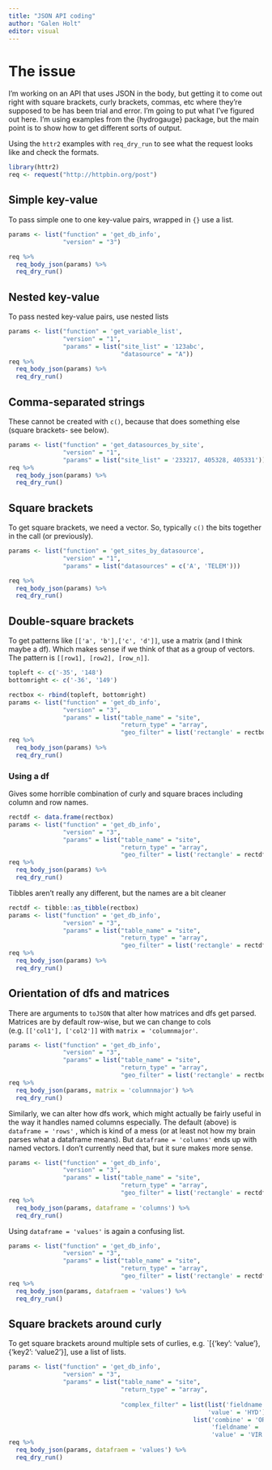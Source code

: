 ```yaml
---
title: "JSON API coding"
author: "Galen Holt"
editor: visual
---
```


# The issue

I'm working on an API that uses JSON in the body, but getting it to come out right with square brackets, curly brackets, commas, etc where they're supposed to be has been trial and error. I'm going to put what I've figured out here. I'm using examples from the {hydrogauge} package, but the main point is to show how to get different sorts of output.

Using the `httr2` examples with `req_dry_run` to see what the request looks like and check the formats.

```r
library(httr2)
req <- request("http://httpbin.org/post")

```

## Simple key-value

To pass simple one to one key-value pairs, wrapped in `{}` use a list.

```r
params <- list("function" = 'get_db_info',
               "version" = "3")

req %>%
  req_body_json(params) %>%
  req_dry_run()
```

## Nested key-value

To pass nested key-value pairs, use nested lists

```r
params <- list("function" = 'get_variable_list',
               "version" = "1",
               "params" = list("site_list" = '123abc',
                               "datasource" = "A"))
req %>%
  req_body_json(params) %>%
  req_dry_run()
```

## Comma-separated strings

These cannot be created with `c()`, because that does something else (square brackets- see below).

```r
params <- list("function" = 'get_datasources_by_site',
               "version" = "1",
               "params" = list("site_list" = '233217, 405328, 405331'))
req %>%
  req_body_json(params) %>%
  req_dry_run()
```

## Square brackets

To get square brackets, we need a vector. So, typically `c()` the bits together in the call (or previously).

```r
params <- list("function" = 'get_sites_by_datasource',
               "version" = "1",
               "params" = list("datasources" = c('A', 'TELEM')))

req %>%
  req_body_json(params) %>%
  req_dry_run()
```

## Double-square brackets

To get patterns like `[['a', 'b'],['c', 'd']]`, use a matrix (and I think maybe a df). Which makes sense if we think of that as a group of vectors. The pattern is `[[row1], [row2], [row_n]]`.

```r
topleft <- c('-35', '148')
bottomright <- c('-36', '149')

rectbox <- rbind(topleft, bottomright)
params <- list("function" = 'get_db_info',
               "version" = "3",
               "params" = list("table_name" = "site",
                               "return_type" = "array",
                               "geo_filter" = list('rectangle' = rectbox)))
req %>%
  req_body_json(params) %>%
  req_dry_run()
```

### Using a df

Gives some horrible combination of curly and square braces including column and row names.

```r
rectdf <- data.frame(rectbox)
params <- list("function" = 'get_db_info',
               "version" = "3",
               "params" = list("table_name" = "site",
                               "return_type" = "array",
                               "geo_filter" = list('rectangle' = rectdf)))
req %>%
  req_body_json(params) %>%
  req_dry_run()
```

Tibbles aren't really any different, but the names are a bit cleaner

```r
rectdf <- tibble::as_tibble(rectbox)
params <- list("function" = 'get_db_info',
               "version" = "3",
               "params" = list("table_name" = "site",
                               "return_type" = "array",
                               "geo_filter" = list('rectangle' = rectdf)))
req %>%
  req_body_json(params) %>%
  req_dry_run()
```

## Orientation of dfs and matrices

There are arguments to `toJSON` that alter how matrices and dfs get parsed. Matrices are by default row-wise, but we can change to cols (e.g. `[['col1'], ['col2']]` with `matrix = 'columnmajor'`.

```r
params <- list("function" = 'get_db_info',
               "version" = "3",
               "params" = list("table_name" = "site",
                               "return_type" = "array",
                               "geo_filter" = list('rectangle' = rectbox)))
req %>%
  req_body_json(params, matrix = 'columnmajor') %>%
  req_dry_run()
```

Similarly, we can alter how dfs work, which might actually be fairly useful in the way it handles named columns especially. The default (above) is `dataframe = 'rows'` , which is kind of a mess (or at least not how my brain parses what a dataframe means). But `dataframe = 'columns'` ends up with named vectors. I don't currently need that, but it sure makes more sense.

```r
params <- list("function" = 'get_db_info',
               "version" = "3",
               "params" = list("table_name" = "site",
                               "return_type" = "array",
                               "geo_filter" = list('rectangle' = rectdf)))
req %>%
  req_body_json(params, dataframe = 'columns') %>%
  req_dry_run()
```

Using `dataframe = 'values'` is again a confusing list.

```r
params <- list("function" = 'get_db_info',
               "version" = "3",
               "params" = list("table_name" = "site",
                               "return_type" = "array",
                               "geo_filter" = list('rectangle' = rectdf)))
req %>%
  req_body_json(params, datafraem = 'values') %>%
  req_dry_run()
```

## Square brackets around curly

To get square brackets around multiple sets of curlies, e.g. \`\[{'key': 'value'}, {'key2': 'value2'}\], use a list of lists.

```r
params <- list("function" = 'get_db_info',
               "version" = "3",
               "params" = list("table_name" = "site",
                               "return_type" = "array",
                               
                               "complex_filter" = list(list('fieldname' = 'stntype', 
                                                       'value' = 'HYD'),
                                                   list('combine' = 'OR',
                                                        'fieldname' = 'stntype',
                                                        'value' = 'VIR'))))
req %>%
  req_body_json(params, datafraem = 'values') %>%
  req_dry_run()
```

